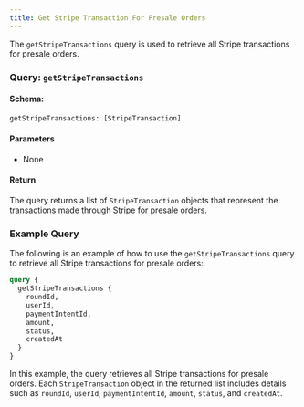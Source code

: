 ```yaml
---
title: Get Stripe Transaction For Presale Orders
---
```



The `getStripeTransactions` query is used to retrieve all Stripe transactions for presale orders.

### Query: `getStripeTransactions`

#### Schema:
```graphql
getStripeTransactions: [StripeTransaction]
```

#### Parameters

- None

#### Return

The query returns a list of `StripeTransaction` objects that represent the transactions made through Stripe for presale orders.

### Example Query

The following is an example of how to use the `getStripeTransactions` query to retrieve all Stripe transactions for presale orders:

```graphql
query {
  getStripeTransactions {
    roundId,
    userId,
    paymentIntentId,
    amount,
    status,
    createdAt
  }
}
```

In this example, the query retrieves all Stripe transactions for presale orders. Each `StripeTransaction` object in the returned list includes details such as `roundId`, `userId`, `paymentIntentId`, `amount`, `status`, and `createdAt`.
